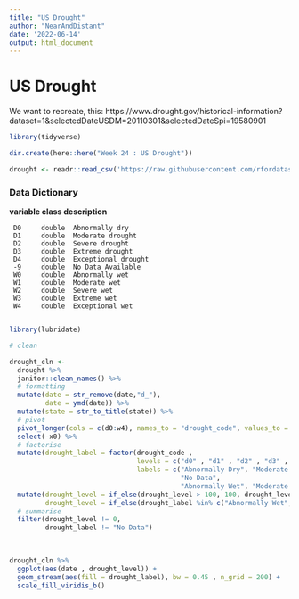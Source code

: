 ```yaml
---
title: "US Drought"
author: "NearAndDistant"
date: '2022-06-14'
output: html_document
---
```


# US Drought

We want to recreate, this: https://www.drought.gov/historical-information?dataset=1&selectedDateUSDM=20110301&selectedDateSpi=19580901

```r
library(tidyverse)

dir.create(here::here("Week 24 : US Drought"))

drought <- readr::read_csv('https://raw.githubusercontent.com/rfordatascience/tidytuesday/master/data/2022/2022-06-14/drought.csv')
```

### Data Dictionary
**variable	class	  description**

     D0	    double	Abnormally dry
     D1	    double	Moderate drought
     D2	    double	Severe drought
     D3	    double	Extreme drought
     D4	    double	Exceptional drought
     -9	    double	No Data Available
     W0	    double	Abnormally wet
     W1	    double	Moderate wet
     W2	    double	Severe wet
     W3	    double	Extreme wet
     W4	    double	Exceptional wet
     
```r
library(lubridate)

# clean

drought_cln <- 
  drought %>%
  janitor::clean_names() %>%
  # formatting
  mutate(date = str_remove(date,"d_"),
         date = ymd(date)) %>%
  mutate(state = str_to_title(state)) %>%
  # pivot
  pivot_longer(cols = c(d0:w4), names_to = "drought_code", values_to = "drought_level") %>%
  select(-x0) %>%
  # factorise
  mutate(drought_label = factor(drought_code , 
                                levels = c("d0" , "d1" , "d2" , "d3" , "d4", "x9", "w0" , "w1" , "w2" , "w3" , "w4"),
                                labels = c("Abnormally Dry", "Moderate Dry", "Severe Dry", "Extreme Dry", "Exceptional Dry", 
                                           "No Data",
                                           "Abnormally Wet", "Moderate Wet", "Severe Wet", "Extreme Wet", "Exceptional Wet"))) %>%
  mutate(drought_level = if_else(drought_level > 100, 100, drought_level),
         drought_level = if_else(drought_label %in% c("Abnormally Wet", "Moderate Wet", "Severe Wet", "Extreme Wet", "Exceptional Wet"), -drought_level, drought_level)) %>%
  # summarise
  filter(drought_level != 0,
         drought_label != "No Data")
  
  
```

```r

drought_cln %>%
  ggplot(aes(date , drought_level)) +
  geom_stream(aes(fill = drought_label), bw = 0.45 , n_grid = 200) +
  scale_fill_viridis_b()

```

